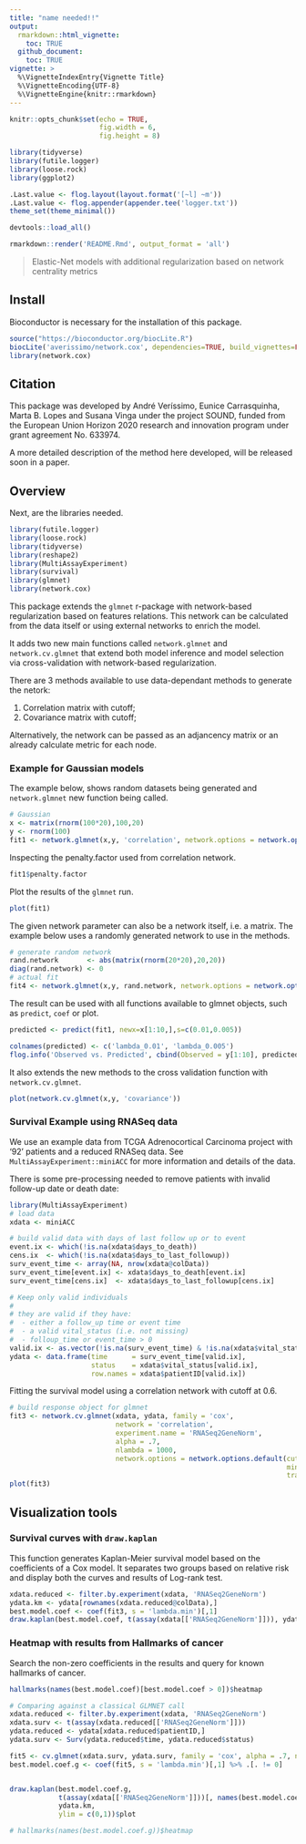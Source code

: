 ```yaml
---
title: "name needed!!"
output: 
  rmarkdown::html_vignette:
    toc: TRUE
  github_document:
    toc: TRUE
vignette: >
  %\VignetteIndexEntry{Vignette Title}
  %\VignetteEncoding{UTF-8}
  %\VignetteEngine{knitr::rmarkdown}
---
```


```r
knitr::opts_chunk$set(echo = TRUE,
                      fig.width = 6,
                      fig.height = 8)

library(tidyverse)
library(futile.logger)
library(loose.rock)
library(ggplot2)

.Last.value <- flog.layout(layout.format('[~l] ~m'))
.Last.value <- flog.appender(appender.tee('logger.txt'))
theme_set(theme_minimal())

devtools::load_all()
```

```r
rmarkdown::render('README.Rmd', output_format = 'all')
```

> Elastic-Net models with additional regularization based on network centrality metrics

## Install

Bioconductor is necessary for the installation of this package.

```r
source("https://bioconductor.org/biocLite.R")
biocLite('averissimo/network.cox', dependencies=TRUE, build_vignettes=FALSE)
library(network.cox)
```

## Citation

This package was developed by André Veríssimo, Eunice Carrasquinha, Marta B. Lopes and Susana Vinga under the project SOUND, funded from the European Union Horizon 2020 research and innovation program under grant agreement No. 633974.

A more detailed description of the method here developed, will be released soon in a paper.

## Overview

Next, are the libraries needed.

```r
library(futile.logger)
library(loose.rock)
library(tidyverse)
library(reshape2)
library(MultiAssayExperiment)
library(survival)
library(glmnet)
library(network.cox)
```


This package extends the `glmnet` r-package with network-based regularization based on features relations. This network can be calculated from the data itself or using external networks to enrich the model.

It adds two new main functions called `network.glmnet` and `network.cv.glmnet` that extend both model inference and model selection via cross-validation with network-based regularization.

There are 3 methods available to use data-dependant methods to generate the netork:

1. Correlation matrix with cutoff;
1. Covariance matrix with cutoff;
<!-- 1. Sparse bayesian networks using `sparsebn` package. -->

Alternatively, the network can be passed as an adjancency matrix or an already calculate metric for each node.

### Example for Gaussian models

The example below, shows random datasets being generated and `network.glmnet` new function being called.

```r
# Gaussian
x <- matrix(rnorm(100*20),100,20)
y <- rnorm(100)
fit1 <- network.glmnet(x,y, 'correlation', network.options = network.options.default(cutoff = 0.1))
```

Inspecting the penalty.factor used from correlation network.

```r
fit1$penalty.factor
```

Plot the results of the `glmnet` run.

```r
plot(fit1)
```

The given network parameter can also be a network itself, i.e. a matrix. The example below uses a randomly generated network to use in the methods.

```r
# generate random network
rand.network       <- abs(matrix(rnorm(20*20),20,20))
diag(rand.network) <- 0
# actual fit
fit4 <- network.glmnet(x,y, rand.network, network.options = network.options.default(cutoff = 0.1))
```

The result can be used with all functions available to glmnet objects, such as `predict`, `coef` or plot.

```r
predicted <- predict(fit1, newx=x[1:10,],s=c(0.01,0.005))
```

```r
colnames(predicted) <- c('lambda_0.01', 'lambda_0.005')
flog.info('Observed vs. Predicted', cbind(Observed = y[1:10], predicted), capture = TRUE)
```

It also extends the new methods to the cross validation function with `network.cv.glmnet`.

```r
plot(network.cv.glmnet(x,y, 'covariance'))
```

### Survival Example using RNASeq data

We use an example data from TCGA Adrenocortical Carcinoma project with '92' patients and a reduced RNASeq data. See `MultiAssayExperiment::miniACC` for more information and details of the data.

There is some pre-processing needed to remove patients with invalid follow-up date or death date:

```r
library(MultiAssayExperiment)
# load data
xdata <- miniACC

# build valid data with days of last follow up or to event
event.ix <- which(!is.na(xdata$days_to_death))
cens.ix  <- which(!is.na(xdata$days_to_last_followup))
surv_event_time <- array(NA, nrow(xdata@colData))
surv_event_time[event.ix] <- xdata$days_to_death[event.ix]
surv_event_time[cens.ix]  <- xdata$days_to_last_followup[cens.ix]

# Keep only valid individuals
#
# they are valid if they have:
#  - either a follow_up time or event time
#  - a valid vital_status (i.e. not missing)
#  - folloup_time or event_time > 0
valid.ix <- as.vector(!is.na(surv_event_time) & !is.na(xdata$vital_status) & surv_event_time > 0)
ydata <- data.frame(time      = surv_event_time[valid.ix], 
                    status    = xdata$vital_status[valid.ix], 
                    row.names = xdata$patientID[valid.ix])

```

Fitting the survival model using a correlation network with cutoff at 0.6.

```r
# build response object for glmnet
fit3 <- network.cv.glmnet(xdata, ydata, family = 'cox', 
                          network = 'correlation', 
                          experiment.name = 'RNASeq2GeneNorm', 
                          alpha = .7,
                          nlambda = 1000,
                          network.options = network.options.default(cutoff = .6, 
                                                                    min.degree = 0.2,
                                                                    trans.fun = degree.heuristic))
plot(fit3)
```

## Visualization tools

### Survival curves with `draw.kaplan`

This function generates Kaplan-Meier survival model based on the coefficients of a Cox model. It separates two groups based on relative risk and display both the curves and results of Log-rank test.

```r
xdata.reduced <- filter.by.experiment(xdata, 'RNASeq2GeneNorm')
ydata.km <- ydata[rownames(xdata.reduced@colData),]
best.model.coef <- coef(fit3, s = 'lambda.min')[,1]
draw.kaplan(best.model.coef, t(assay(xdata[['RNASeq2GeneNorm']])), ydata.km, ylim = c(0,1))
```

### Heatmap with results from Hallmarks of cancer

Search the non-zero coefficients in the results and query for known hallmarks of cancer.

```r
hallmarks(names(best.model.coef)[best.model.coef > 0])$heatmap
```

```r
# Comparing against a classical GLMNET call
xdata.reduced <- filter.by.experiment(xdata, 'RNASeq2GeneNorm')
xdata.surv <- t(assay(xdata.reduced[['RNASeq2GeneNorm']]))
ydata.reduced <- ydata[xdata.reduced$patientID,]
ydata.surv <- Surv(ydata.reduced$time, ydata.reduced$status)

fit5 <- cv.glmnet(xdata.surv, ydata.surv, family = 'cox', alpha = .7, nlambda = 1000)
best.model.coef.g <- coef(fit5, s = 'lambda.min')[,1] %>% .[. != 0]


draw.kaplan(best.model.coef.g, 
            t(assay(xdata[['RNASeq2GeneNorm']]))[, names(best.model.coef.g)], 
            ydata.km,
            ylim = c(0,1))$plot

# hallmarks(names(best.model.coef.g))$heatmap
```

